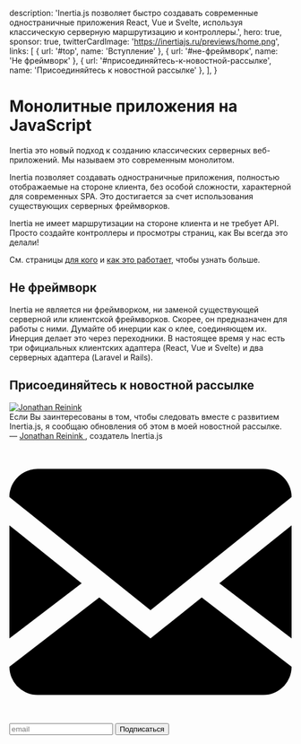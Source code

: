 
  description:
    'Inertia.js позволяет быстро создавать современные одностраничные приложения React, Vue и Svelte, используя классическую серверную маршрутизацию и контроллеры.',
  hero: true,
  sponsor: true,
  twitterCardImage: 'https://inertiajs.ru/previews/home.png',
  links: [
    { url: '#top', name: 'Вступление' },
    { url: '#не-фреймворк', name: 'Не фреймворк' },
    { url: '#присоединяйтесь-к-новостной-рассылке', name: 'Присоединяйтесь к новостной рассылке' },
  ],
}

# Монолитные приложения на JavaScript

Inertia это новый подход к созданию классических серверных веб-приложений. Мы называем это современным монолитом.

Inertia позволяет создавать одностраничные приложения, полностью отображаемые на стороне клиента, без особой сложности, характерной для современных SPA. Это достигается за счет использования существующих серверных фреймворков.

Inertia не имеет маршрутизации на стороне клиента и не требует API. Просто создайте контроллеры и просмотры страниц, как Вы всегда это делали!

См. страницы [для кого](/who-is-it-for) и [как это работает](/how-it-works), чтобы узнать больше.

## Не фреймворк

Inertia не является ни фреймворком, ни заменой существующей серверной или клиентской фреймворков. Скорее, он предназначен для работы с ними. Думайте об инерции как о клее, соединяющем их. Инерция делает это через переходники. В настоящее время у нас есть три официальных клиентских адаптера (React, Vue и Svelte) и два серверных адаптера (Laravel и Rails).

## Присоединяйтесь к новостной рассылке

<div className="mt-8 p-8 rounded-lg text-white" style={{ background: '#303f6d' }}>
  <div className="sm:flex sm:items-center">
    <a className="flex-shrink-0 block w-24 h-24 rounded-full overflow-hidden mr-5" href="https://twitter.com/reinink">
      <img className="w-full h-full" src="/img/jonathan.png" alt="Jonathan Reinink" />
    </a>
    <div>
      <div className="mt-4 sm:mt-0 md:text-lg leading-snug">
        Если Вы заинтересованы в том, чтобы следовать вместе с развитием Inertia.js, я сообщаю обновления об этом в моей новостной рассылке.
      </div>
      <div className="mt-2 text-sm text-pink-300">
        &mdash;
        <a className="hover:underline" href="https://twitter.com/reinink">
          Jonathan Reinink
        </a>, создатель<span className="hidden md:inline"> Inertia.js</span>
      </div>
    </div>
  </div>
  <form
    className="relative rounded md:flex-1 flex flex-wrap mt-10 bg-white js-cm-form"
    action="https://www.createsend.com/t/subscribeerror?description="
    method="post"
    data-id="5B5E7037DA78A748374AD499497E309E7A72DB5B03776F8528C3CD73C7D671DB63D56863313BA2815CD76E9BF64B0B2C16A5F149531D155024506C8CF65B0F9F"
  >
    <input type="hidden" name="cm-f-dttkhdti" value="Yes" />
    <label htmlFor="email" className="min-w-0 flex-1 flex items-center px-3 md:px-4 py-4 rounded-l">
      <svg
        className="flex-shrink-0 fill-current text-gray-500 w-4 h-4 mr-2 sm:mr-3"
        xmlns="http://www.w3.org/2000/svg"
        viewBox="0 0 20 20"
      >
        <path d="M18 2a2 2 0 0 1 2 2v12a2 2 0 0 1-2 2H2a2 2 0 0 1-2-2V4c0-1.1.9-2 2-2h16zm-4.37 9.1L20 16v-2l-5.12-3.9L20 6V4l-10 8L0 4v2l5.12 4.1L0 14v2l6.37-4.9L10 14l3.63-2.9z" />
      </svg>
      <input
        id="email"
        className="flex-1 appearance-none bg-transparent text-gray-700 font-semibold text-base md:text-lg focus:outline-none js-cm-email-input"
        name="cm-otkdihj-otkdihj"
        type="email"
        required
        placeholder="email"
      />
    </label>
    <button
      className="appearance-none text-lg md:text-xl text-white font-semibold bg-purple-500 px-6 md:px-12 rounded-r whitespace-no-wrap focus:outline-none hover:bg-purple-400 focus:bg-purple-400 active:bg-purple-400 js-cm-submit-button"
      type="submit"
    >
      Подписаться
    </button>
  </form>
  <script type="text/javascript" src="https://js.createsend1.com/javascript/copypastesubscribeformlogic.js"></script>
</div>
